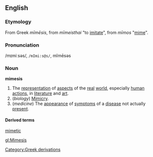 ==English==
===Etymology===
From Greek ''mīmēsis'', from ''mīmeisthai'' "to [[imitate]]", from ''mīmos'' "[[mime]]".
===Pronunciation===
/mɪmiːsəs/, <tt>/mImi:s@s/</tt>, mĭmēsəs
===Noun===
{{wikipedia}}
'''mimesis'''
#The [[representation]] of [[aspects]] of the [[real]] [[world]], especially [[human]] [[action]]s, in [[literature]] and [[art]].
#(''biology'') [[Mimicry]].
#(''medicine'') The [[appearance]] of [[symptom]]s of a [[disease]] not actually [[present]].
====Derived terms====
[[mimetic]]

[[Category:Greek derivations]]

[[gl:Mimesis]]